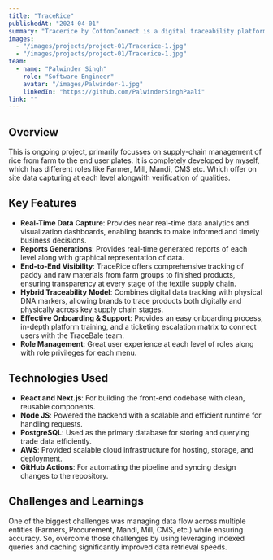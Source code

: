 ```yaml
---
title: "TraceRice"
publishedAt: "2024-04-01"
summary: "Tracerice by CottonConnect is a digital traceability platform that tracks rice and raw materials at key stages, enhancing supply chain transparency. It offers near real-time data capture and farm-level traceability to strengthen supply chain resilience in the textile sector."
images:
  - "/images/projects/project-01/Tracerice-1.jpg"
  - "/images/projects/project-01/Tracerice-1.jpg"
team:
  - name: "Palwinder Singh"
    role: "Software Engineer"
    avatar: "/images/Palwinder-1.jpg"
    linkedIn: "https://github.com/PalwinderSinghPaali"
link: ""
---
```


## Overview

This is ongoing project, primarily focusses on supply-chain management of rice from farm to the end user plates. It is completely developed by myself, which has different roles like Farmer, Mill, Mandi, CMS etc. Which offer on site data capturing at each level alongwith verification of qualities.

## Key Features

- **Real-Time Data Capture**: Provides near real-time data analytics and visualization dashboards, enabling brands to make informed and timely business decisions.
- **Reports Generations**: Provides real-time generated reports of each level along with graphical representation of data.
- **End-to-End Visibility**: TraceRice offers comprehensive tracking of paddy and raw materials from farm groups to finished products, ensuring transparency at every stage of the textile supply chain.
- **Hybrid Traceability Model**: Combines digital data tracking with physical DNA markers, allowing brands to trace products both digitally and physically across key supply chain stages.
- **Effective Onboarding & Support**: Provides an easy onboarding process, in-depth platform training, and a ticketing escalation matrix to connect users with the TraceBale team. 
- **Role Management**: Great user experience at each level of roles along with role privileges for each menu.

## Technologies Used

- **React and Next.js**: For building the front-end codebase with clean, reusable components.
- **Node JS**: Powered the backend with a scalable and efficient runtime for handling requests.
- **PostgreSQL**: Used as the primary database for storing and querying trade data efficiently.
- **AWS**: Provided scalable cloud infrastructure for hosting, storage, and deployment.
- **GitHub Actions**: For automating the pipeline and syncing design changes to the repository.

## Challenges and Learnings

One of the biggest challenges was managing data flow across multiple entities (Farmers, Procurement, Mandi, Mill, CMS, etc.) while ensuring accuracy. So, overcome those challenges by using leveraging indexed queries and caching significantly improved data retrieval speeds.